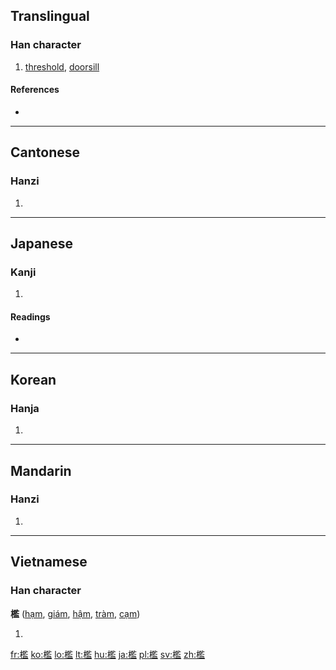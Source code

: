 {{also|槛}}
==Translingual==

===Han character===
{{Han char|rn=75|rad=木|as=14|sn=18|four=48917|canj=DSIT,DSMT}}

# [[threshold]], [[doorsill]]

====References====
* {{Han ref|kx=0558.470|dkj=15745|dj=0948.160|hdz=21307.140|uh=6ABB|ud=27323|bh=C265|bd=49765}}

----

==Cantonese==

===Hanzi===
{{yue-hanzi|jyut=|y=haam5, laam6|sim=槛}}

# {{defn|lang=yue|sort=木14}}

----

==Japanese==

===Kanji===
{{ja-kanji|grade=|rs=木14}}

# {{defn|lang=ja|sort=木14}}

====Readings====
* {{ja-readings|on=[[かん]] (kan)|kun=[[おり]] (ori), [[てすり]] (tesuri), [[いたがこい]] (ita-gakoi), [[おばしま]] (obashima)}}

----

==Korean==

===Hanja===
{{ko-hanja|hangeul=함|eumhun=|rv=ham|mr=ham|y=ham}}

# {{defn|lang=ko|sort=木14}}

----

==Mandarin==

===Hanzi===
{{cmn-hanzi|sim=槛|pin=[[jiàn]] ([[jian4]])|wg=chien<sup>4</sup>}}

# {{defn|lang=cmn|sort=木14}}

----

==Vietnamese==

===Han character===
'''檻''' ([[hạm]], [[giám]], [[hậm]], [[tràm]], [[cạm]])

# {{defn|lang=vi}}

[[fr:檻]]
[[ko:檻]]
[[lo:檻]]
[[lt:檻]]
[[hu:檻]]
[[ja:檻]]
[[pl:檻]]
[[sv:檻]]
[[zh:檻]]